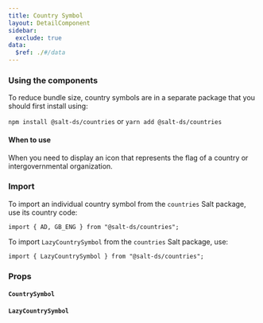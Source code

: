 ```yaml
---
title: Country Symbol
layout: DetailComponent
sidebar:
  exclude: true
data:
  $ref: ./#/data
---
```


### Using the components

To reduce bundle size, country symbols are in a separate package that you should first install using:

`npm install @salt-ds/countries` or `yarn add @salt-ds/countries`

#### When to use

When you need to display an icon that represents the flag of a country or intergovernmental organization.

### Import

To import an individual country symbol from the `countries` Salt package, use its country code:

```
import { AD, GB_ENG } from "@salt-ds/countries";
```

To import `LazyCountrySymbol` from the `countries` Salt package, use:

```
import { LazyCountrySymbol } from "@salt-ds/countries";
```

### Props

#### `CountrySymbol`

<PropsTable packageName="countries" componentName="CountrySymbol" />

#### `LazyCountrySymbol`

<PropsTable packageName="countries" componentName="LazyCountrySymbol" />
